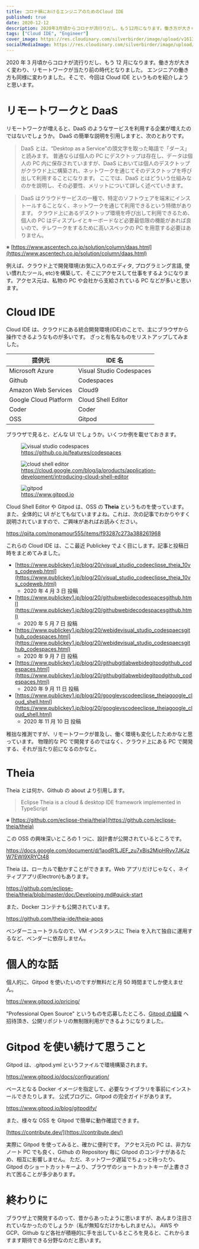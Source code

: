 ```yaml
---
title: コロナ禍におけるエンジニアのためのCloud IDE
published: true
date: 2020-12-12
description: 2020年3月頃からコロナが流行りだし、もう12月になります。働き方が大きく変わり、リモートワークが当たり前の時代となりました。エンジニアの働き方も同様に変わりました。そこで、今回はCloud IDEというものを紹介しようと思います。
tags: ["Cloud IDE", "Engineer"]
cover_image: https://res.cloudinary.com/silverbirder/image/upload/v1613138210/silver-birder.github.io/blog/20201211224606.png
socialMediaImage: https://res.cloudinary.com/silverbirder/image/upload/v1613138210/silver-birder.github.io/blog/20201211224606.png
---
```



2020 年 3 月頃からコロナが流行りだし、もう 12 月になります。働き方が大きく変わり、リモートワークが当たり前の時代となりました。
エンジニアの働き方も同様に変わりました。そこで、今回は Cloud IDE というものを紹介しようと思います。

# リモートワークと DaaS

リモートワークが増えると、DaaS のようなサービスを利用する企業が増えたのではないでしょうか。
DaaS の簡単な説明を引用しますと、次のとおりです。

> DaaS とは、“Desktop as a Service”の頭文字を取った略語で「ダース」と読みます。
> 普通ならば個人の PC にデスクトップは存在し、データは個人の PC 内に保存されていますが、DaaS においては個人のデスクトップがクラウド上に構築され、ネットワークを通じてそのデスクトップを呼び出して利用することになります。
> ここでは、DaaS とはどういう仕組みなのかを説明し、その必要性、メリットについて詳しく述べていきます。

> DaaS はクラウドサービスの一種で、特定のソフトウェアを端末にインストールすることなく、ネットワークを通じて利用できるという特徴があります。
> クラウド上にあるデスクトップ環境を呼び出して利用できるため、個人の PC はディスプレイとキーボードなど必要最低限の機能があれば良いので、テレワークをするために高いスペックの PC を用意する必要はありません。

※ [https://www.ascentech.co.jp/solution/column/daas.html](https://www.ascentech.co.jp/solution/column/daas.html)

例えば、クラウド上で開発環境(お気に入りのエディタ, プログラミング言語, 使い慣れたツール, etc)を構築して、そこにアクセスして仕事をするようになります。アクセス元は、私物の PC や会社から支給されている PC などが多いと思います。

# Cloud IDE

Cloud IDE は、クラウドにある統合開発環境(IDE)のことで、主にブラウザから操作できるようなものが多いです。
ざっと有名なものをリストアップしてみました。

| 提供元                | IDE 名                   |
| --------------------- | ------------------------ |
| Microsoft Azure       | Visual Studio Codespaces |
| Github                | Codespaces               |
| Amazon Web Services   | Cloud9                   |
| Google Cloud Platform | Cloud Shell Editor       |
| Coder                 | Coder                    |
| OSS                   | Gitpod                   |

ブラウザで見ると、どんな UI でしょうか。いくつか例を載せておきます。

<figure title="github-codespaces">
  <Image
    src="https://res.cloudinary.com/silverbirder/image/upload/v1693376916/silver-birder.github.io/blog/codespaces-vs.png"
    width={3840}
    height={2084}
    layout="constrained"
    alt="visual studio codespaces"
  />
  <figcaption>
    <a href="https://github.co.jp/features/codespaces">
      https://github.co.jp/features/codespaces
    </a>
  </figcaption>
</figure>

<figure title="cloud-shell-editor">
  <Image
    src="https://res.cloudinary.com/silverbirder/image/upload/v1693376917/silver-birder.github.io/blog/Cloud_shell_editor.max-2000x2000.png"
    width={2000}
    height={1120}
    layout="constrained"
    alt="cloud shell editor"
  />
  <figcaption>
    <a href="https://cloud.google.com/blog/ja/products/application-development/introducing-cloud-shell-editor">
      https://cloud.google.com/blog/ja/products/application-development/introducing-cloud-shell-editor
    </a>
  </figcaption>
</figure>

<figure title="gitpod">
  <Image
    src="https://res.cloudinary.com/silverbirder/image/upload/v1693376919/silver-birder.github.io/blog/gitpod-editor.jpg"
    width={2880}
    height={1864}
    layout="constrained"
    alt="gitpod"
  />
  <figcaption>
    <a href="https://www.gitpod.io">https://www.gitpod.io</a>
  </figcaption>
</figure>

Cloud Shell Editor や Gitpod は、OSS の **Theia** というものを使っています。
また、全体的に UI がとても似ていますよね。これは、次の記事でわかりやすく説明されていますので、ご興味があればお読みください。

https://qiita.com/monamour555/items/f93287c273a388261968

これらの Cloud IDE は、ここ最近 Publickey でよく目にします。記事と投稿日時をまとめてみました。

- [https://www.publickey1.jp/blog/20/visual_studio_codeeclipse_theia_10vs_codeweb.html](https://www.publickey1.jp/blog/20/visual_studio_codeeclipse_theia_10vs_codeweb.html)
  - 2020 年 4 月 3 日 投稿
- [https://www.publickey1.jp/blog/20/githubwebidecodespacesgithub.html](https://www.publickey1.jp/blog/20/githubwebidecodespacesgithub.html)
  - 2020 年 5 月 7 日 投稿
- [https://www.publickey1.jp/blog/20/webidevisual_studio_codespaecsgithub_codespaces.html](https://www.publickey1.jp/blog/20/webidevisual_studio_codespaecsgithub_codespaces.html)
  - 2020 年 9 月 7 日 投稿
- [https://www.publickey1.jp/blog/20/githubgitlabwebidegitpodgithub_codespaces.html](https://www.publickey1.jp/blog/20/githubgitlabwebidegitpodgithub_codespaces.html)
  - 2020 年 9 月 11 日 投稿
- [https://www.publickey1.jp/blog/20/googlevscodeeclipse_theiagoogle_cloud_shell.html](https://www.publickey1.jp/blog/20/googlevscodeeclipse_theiagoogle_cloud_shell.html)
  - 2020 年 11 月 10 日 投稿

稚拙な推測ですが、リモートワークが普及し、働く環境も変化したためかなと思っています。
物理的な PC で開発するのではなく、クラウド上にある PC で開発する、それが当たり前になるのかなと。

# Theia

Theia とは何か、Github の about より引用します。

> Eclipse Theia is a cloud & desktop IDE framework implemented in TypeScript

※ [https://github.com/eclipse-theia/theia](https://github.com/eclipse-theia/theia)

この OSS の興味深いところの 1 つに、設計書が公開されているところです。

https://docs.google.com/document/d/1aodR1LJEF_zu7xBis2MjpHRyv7JKJzW7EWI9XRYCt48

Theia は、ローカルで動かすことができます。Web アプリだけじゃなく、ネイティブアプリ(Electron)もあります。

https://github.com/eclipse-theia/theia/blob/master/doc/Developing.md#quick-start

また、Docker コンテナも公開されています。

https://github.com/theia-ide/theia-apps

ベンダーニュートラルなので、VM インスタンスに Theia を入れて独自に運用するなど、ベンダーに依存しません。

# 個人的な話

個人的に、Gitpod を使いたいのですが無料だと月 50 時間までしか使えません。

https://www.gitpod.io/pricing/

"Professional Open Source" というものを応募したところ、[Gitpod の組織](https://github.com/gitpod-io) へ招待頂き、公開リポジトリの無制限利用ができるようになりました。

# Gitpod を使い続けて思うこと

Gitpod は、.gitpod.yml というファイルで環境構築されます。

https://www.gitpod.io/docs/configuration/

ベースとなる Docker イメージを指定して、必要なライブラリを事前にインストールできたりします。
公式ブログに、Gitpod の完全ガイドがあります。

https://www.gitpod.io/blog/gitpodify/

また、様々な OSS を Gitpod で簡単に動作確認できます。

[https://contribute.dev/](https://contribute.dev/)

実際に Gitpod を使ってみると、確かに便利です。
アクセス元の PC は、非力なノート PC でも良く、Github の Repository 毎に Gitpod のコンテナがあるため、相互に影響しません。
ただ、ネットワーク遅延でちょっと待ったり、Gitpod のショートカットキーより、ブラウザのショートカットキーが上書きされて困ることが多少あります。

# 終わりに

ブラウザ上で開発するのって、昔からあったように思いますが、あんまり注目されていなかったのでしょうか（私が無知なだけかもしれません）。
AWS や GCP、Github など各社が積極的に手を出しているところを見ると、これからますます期待できる分野なのだと思います。
